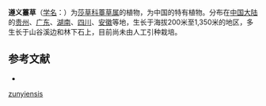 {{Speciesbox
| name = 遵义薹草
| status = 
| status_system = 
| image =
| genus = Carex
| species = zunyiensis
| authority = Tang et Wang
}}

'''遵义薹草'''（[[学名|学名]]：{{lang|la|''Carex zunyiensis''}}）为[[莎草科|莎草科]][[薹草属|薹草属]]的植物，为中国的特有植物。分布在[[中国大陆|中国大陆]]的[[贵州|贵州]]、[[广东|广东]]、[[湖南|湖南]]、[[四川|四川]]、[[安徽|安徽]]等地，生长于海拔200米至1,350米的地区，多生长于山谷溪边和林下石上，目前尚未由人工引种栽培。

== 参考文献 ==
<div class="references-small">
* {{cite web| url =http://www.bioinfo.cn/db05/KmzwSpecies.php?action=view&id=5837| title =遵义薹草| work =《中国高等植物数据库全库》| publisher =中国科学院微生物研究所| author =昆明植物研究所| accessdate =2009-02-24| deadurl =yes| archiveurl =https://web.archive.org/web/20160305011914/http://www.bioinfo.cn/db05/KmzwSpecies.php?action=view&id=5837| archivedate =2016-03-05}}
</div>
{{Taxonbar|from=Q2938717}}

{{DEFAULTSORT:Carex zunyiensis}}
[[Category:薹草属|zunyiensis]]


{{Carex-stub}}